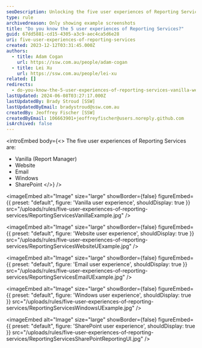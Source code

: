 ```yaml
---
seoDescription: Unlocking the five user experiences of Reporting Services, including Vanilla, Website, Email, Windows, and SharePoint.
type: rule
archivedreason: Only showing example screenshots
title: "Do you know the 5 user experiences of Reporting Services?"
guid: 67dd5881-cd15-4305-a3c9-aec4ca5d6e28
uri: five-user-experiences-of-reporting-services
created: 2023-12-12T03:31:45.000Z
authors:
  - title: Adam Cogan
    url: https://ssw.com.au/people/adam-cogan
  - title: Lei Xu
    url: https://ssw.com.au/people/lei-xu
related: []
redirects:
  - do-you-know-the-5-user-experiences-of-reporting-services-vanilla-website-email-windows-and-sharepoint
lastUpdated: 2024-06-08T03:27:17.000Z
lastUpdatedBy: Brady Stroud [SSW]
lastUpdatedByEmail: bradystroud@ssw.com.au
createdBy: Jeoffrey Fischer [SSW]
createdByEmail: 106663901+jeoffreyfischer@users.noreply.github.com
isArchived: false
---
```


<introEmbed
  body={<>
The five user experiences of Reporting Services are:

- Vanilla (Report Manager)
- Website
- Email
- Windows
- SharePoint
  </>}
/>

<imageEmbed
  alt="Image"
  size="large"
  showBorder={false}
  figureEmbed={{
    preset: "default",
    figure: 'Vanilla user experience',
    shouldDisplay: true
  }}
  src="/uploads/rules/five-user-experiences-of-reporting-services/ReportingServicesVanillaExample.jpg"
/>


<imageEmbed
  alt="Image"
  size="large"
  showBorder={false}
  figureEmbed={{
    preset: "default",
    figure: 'Website user experience',
    shouldDisplay: true
  }}
  src="/uploads/rules/five-user-experiences-of-reporting-services/ReportingServicesWebsiteUExample.jpg"
/>


<imageEmbed
  alt="Image"
  size="large"
  showBorder={false}
  figureEmbed={{
    preset: "default",
    figure: 'Email user experience',
    shouldDisplay: true
  }}
  src="/uploads/rules/five-user-experiences-of-reporting-services/ReportingServicesEmailUExample.jpg"
/>


<imageEmbed
  alt="Image"
  size="large"
  showBorder={false}
  figureEmbed={{
    preset: "default",
    figure: 'Windows user experience',
    shouldDisplay: true
  }}
  src="/uploads/rules/five-user-experiences-of-reporting-services/ReportingServicesWindowsUExample.jpg"
/>


<imageEmbed
  alt="Image"
  size="large"
  showBorder={false}
  figureEmbed={{
    preset: "default",
    figure: 'SharePoint user experience',
    shouldDisplay: true
  }}
  src="/uploads/rules/five-user-experiences-of-reporting-services/ReportingServicesSharePointReportingUI.jpg"
/>
